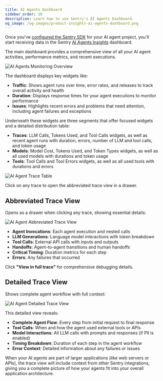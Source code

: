 ```yaml
---
title: AI Agents Dashboard
sidebar_order: 10
description: Learn how to use Sentry's AI Agents Dashboard.
og_image: /og-images/product-insights-ai-agents-dashboard.png
---
```


Once you've [configured the Sentry SDK](/product/insights/ai/agents/getting-started/) for your AI agent project, you'll start receiving data in the Sentry [AI Agents Insights](https://sentry.io/orgredirect/organizations/:orgslug/insights/ai/agents/) dashboard.

The main dashboard provides a comprehensive view of all your AI agent activities, performance metrics, and recent executions.

![AI Agents Monitoring Overview](./img/overview.png)

The dashboard displays key widgets like:

- **Traffic**: Shows agent runs over time, error rates, and releases to track overall activity and health
- **Duration**: Displays response times for your agent executions to monitor performance
- **Issues**: Highlights recent errors and problems that need attention, including agent failures and exceptions

Underneath these widgets are three segments that offer focused widgets and a detailed distribution table:

- **Traces**: LLM Calls, Tokens Used, and Tool Calls widgets, as well as recent agent runs with duration, errors, number of LLM and tool calls, and token usage
- **Models**: Model Cost, Tokens Used, and Token Types widgets, as well as all used models with durations and token usage
- **Tools**: Tool Calls and Tool Errors widgets, as well as all used tools with durations and errors

![AI Agent Trace Table](./img/trace-table.png)

Click on any trace to open the abbreviated trace view in a drawer.

## Abbreviated Trace View

Opens as a drawer when clicking any trace, showing essential details:

![AI Agent Abbreviated Trace View](./img/abbreviated-trace-view.png)

- **Agent Invocations**: Each agent execution and nested calls
- **LLM Generations**: Language model interactions with token breakdown
- **Tool Calls**: External API calls with inputs and outputs
- **Handoffs**: Agent-to-agent transitions and human handoffs
- **Critical Timing**: Duration metrics for each step
- **Errors**: Any failures that occurred

Click **"View in full trace"** for comprehensive debugging details.

## Detailed Trace View

Shows complete agent workflow with full context:

![AI Agent Detailed Trace View](./img/trace-view.png)

This detailed view reveals:

- **Complete Agent Flow**: Every step from initial request to final response
- **Tool Calls**: When and how the agent used external tools or APIs
- **Model Interactions**: All LLM calls with prompts and responses (if PII is enabled)
- **Timing Breakdown**: Duration of each step in the agent workflow
- **Error Context**: Detailed information about any failures or issues

When your AI agents are part of larger applications (like web servers or APIs), the trace view will include context from other Sentry integrations, giving you a complete picture of how your agents fit into your overall application architecture.
